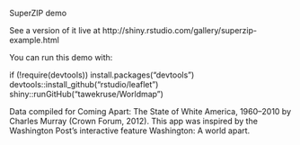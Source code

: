 SuperZIP demo

See a version of it live at http://shiny.rstudio.com/gallery/superzip-example.html

You can run this demo with:

if (!require(devtools))
  install.packages("devtools")
devtools::install_github("rstudio/leaflet")
shiny::runGitHub("tawekruse/Worldmap")

Data compiled for Coming Apart: The State of White America, 1960–2010 by Charles Murray (Crown Forum, 2012). This app was inspired by the Washington Post's interactive feature Washington: A world apart.
